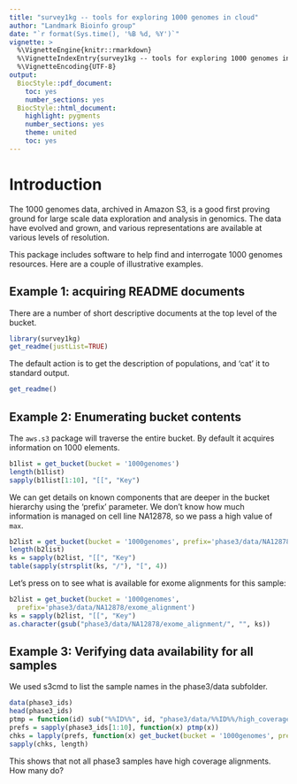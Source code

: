```yaml
---
title: "survey1kg -- tools for exploring 1000 genomes in cloud"
author: "Landmark Bioinfo group"
date: "`r format(Sys.time(), '%B %d, %Y')`"
vignette: >
  %\VignetteEngine{knitr::rmarkdown}
  %\VignetteIndexEntry{survey1kg -- tools for exploring 1000 genomes in cloud}
  %\VignetteEncoding{UTF-8}
output:
  BiocStyle::pdf_document:
    toc: yes
    number_sections: yes
  BiocStyle::html_document:
    highlight: pygments
    number_sections: yes
    theme: united
    toc: yes
---
```


# Introduction

The 1000 genomes data, archived in Amazon S3, is a good first proving
ground for large scale data exploration and analysis in genomics.  The data have
evolved and grown, and various representations are available at various
levels of resolution.

This package includes software to help find and interrogate 1000 genomes resources.
Here are a couple of illustrative examples.

## Example 1: acquiring README documents

There are a number of short descriptive documents at the top level of the bucket.
```r
library(survey1kg)
get_readme(justList=TRUE) 
```

The default action is to get the description of populations, and 'cat' it to
standard output.
```r
get_readme()
```

## Example 2: Enumerating bucket contents

The `aws.s3` package will traverse the entire bucket.  By default it acquires information
on 1000 elements.

```r
b1list = get_bucket(bucket = '1000genomes')
length(b1list)
sapply(b1list[1:10], "[[", "Key")
```

We can get details on known components that are deeper in the bucket hierarchy
using the 'prefix' parameter.  We don't know how much information is
managed on cell line NA12878, so we pass a high value of `max`.

```r
b2list = get_bucket(bucket = '1000genomes', prefix='phase3/data/NA12878', max=10000)
length(b2list)
ks = sapply(b2list, "[[", "Key")
table(sapply(strsplit(ks, "/"), "[", 4))
```

Let's press on to see what is available for exome alignments for this sample:

```r
b2list = get_bucket(bucket = '1000genomes', 
  prefix='phase3/data/NA12878/exome_alignment')
ks = sapply(b2list, "[[", "Key")
as.character(gsub("phase3/data/NA12878/exome_alignment/", "", ks))
```

## Example 3: Verifying data availability for all samples

We used s3cmd to list the sample names in the phase3/data subfolder.
```r
data(phase3_ids)
head(phase3_ids)
ptmp = function(id) sub("%%ID%%", id, "phase3/data/%%ID%%/high_coverage_alignment/")
prefs = sapply(phase3_ids[1:10], function(x) ptmp(x))
chks = lapply(prefs, function(x) get_bucket(bucket = '1000genomes', prefix=x))
sapply(chks, length)
```

This shows that not all phase3 samples have high coverage alignments.  How many do?
